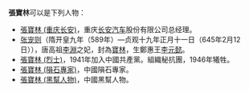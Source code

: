 '''張寶林'''可以是下列人物：

* [[張寶林_(重庆长安)|張寶林 (重庆长安)]]，重庆[[长安汽车|长安汽车]]股份有限公司总经理。
* [[张宠则|张宠则]]（隋开皇九年（589年）—贞观十九年正月十一日（645年2月12日）），唐高祖[[李淵|李淵]]之妃，封為[[宝林_(位号)|寶林]]，生鄭惠王[[李元懿|李元懿]]。
* [[張寶林_(烈士)|張寶林 (烈士)]]，1941年加入中國共產黨。組織秘抗團，1946年犧牲。
* [[張寶林_(隕石專家)|張寶林 (隕石專家)]]，中國隕石專家。
* [[張寶林_(黑幫人物)|張寶林 (黑幫人物)]]，中國黑幫人物。

{{disambig|Cat=三字張姓人名消歧義}}
